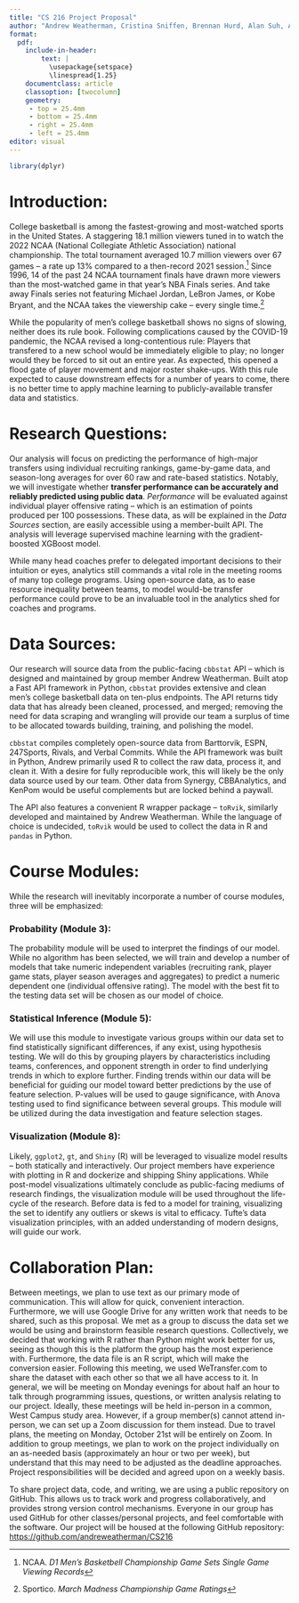 ```yaml
---
title: "CS 216 Project Proposal"
author: "Andrew Weatherman, Cristina Sniffen, Brennan Hurd, Alan Suh, Andrew Gao"
format:
  pdf:
    include-in-header:
        text: |
          \usepackage{setspace}
          \linespread{1.25}
    documentclass: article
    classoption: [twocolumn]
    geometry: 
     - top = 25.4mm
     - bottom = 25.4mm
     - right = 25.4mm
     - left = 25.4mm
editor: visual
---
```


```r
library(dplyr)
```

# Introduction:

College basketball is among the fastest-growing and most-watched sports in the United States. A staggering 18.1 million viewers tuned in to watch the 2022 NCAA (National Collegiate Athletic Association) national championship. The total tournament averaged 10.7 million viewers over 67 games -- a rate up 13% compared to a then-record 2021 session.[^1] Since 1996, 14 of the past 24 NCAA tournament finals have drawn more viewers than the most-watched game in that year's NBA Finals series. And take away Finals series not featuring Michael Jordan, LeBron James, or Kobe Bryant, and the NCAA takes the viewership cake -- every single time.[^2]

[^1]: NCAA. *D1 Men's Basketbell Championship Game Sets Single Game Viewing Records*

[^2]: Sportico. *March Madness Championship Game Ratings*

While the popularity of men's college basketball shows no signs of slowing, neither does its rule book. Following complications caused by the COVID-19 pandemic, the NCAA revised a long-contentious rule: Players that transfered to a new school would be immediately eligible to play; no longer would they be forced to sit out an entire year. As expected, this opened a flood gate of player movement and major roster shake-ups. With this rule expected to cause downstream effects for a number of years to come, there is no better time to apply machine learning to publicly-available transfer data and statistics.

# Research Questions:

Our analysis will focus on predicting the performance of high-major transfers using individual recruiting rankings, game-by-game data, and season-long averages for over 60 raw and rate-based statistics. Notably, we will investigate whether **transfer performance can be accurately and reliably predicted using public data**. *Performance* will be evaluated against individual player offensive rating -- which is an estimation of points produced per 100 possessions. These data, as will be explained in the *Data Sources* section, are easily accessible using a member-built API. The analysis will leverage supervised machine learning with the gradient-boosted XGBoost model.

While many head coaches prefer to delegated important decisions to their intuition or eyes, analytics still commands a vital role in the meeting rooms of many top college programs. Using open-source data, as to ease resource inequality between teams, to model would-be transfer performance could prove to be an invaluable tool in the analytics shed for coaches and programs.

# Data Sources:

Our research will source data from the public-facing `cbbstat` API -- which is designed and maintained by group member Andrew Weatherman. Built atop a Fast API framework in Python, `cbbstat` provides extensive and clean men's college basketball data on ten-plus endpoints. The API returns tidy data that has already been cleaned, processed, and merged; removing the need for data scraping and wrangling will provide our team a surplus of time to be allocated towards building, training, and polishing the model.

`cbbstat` compiles completely open-source data from Barttorvik, ESPN, 247Sports, Rivals, and Verbal Commits. While the API framework was built in Python, Andrew primarily used R to collect the raw data, process it, and clean it. With a desire for fully reproducible work, this will likely be the only data source used by our team. Other data from Synergy, CBBAnalytics, and KenPom would be useful complements but are locked behind a paywall.

The API also features a convenient R wrapper package -- `toRvik`, similarly developed and maintained by Andrew Weatherman. While the language of choice is undecided, `toRvik` would be used to collect the data in R and `pandas` in Python.

# Course Modules:

While the research will inevitably incorporate a number of course modules, three will be emphasized:

### Probability (Module 3):

The probability module will be used to interpret the findings of our model. While no algorithm has been selected, we will train and develop a number of models that take numeric independent variables (recruiting rank, player game stats, player season averages and aggregates) to predict a numeric dependent one (individual offensive rating). The model with the best fit to the testing data set will be chosen as our model of choice.

### **Statistical Inference (Module 5):**

We will use this module to investigate various groups within our data set to find statistically significant differences, if any exist, using hypothesis testing. We will do this by grouping players by characteristics including teams, conferences, and opponent strength in order to find underlying trends in which to explore further. Finding trends within our data will be beneficial for guiding our model toward better predictions by the use of feature selection. P-values will be used to gauge significance, with Anova testing used to find significance between several groups. This module will be utilized during the data investigation and feature selection stages.

### **Visualization (Module 8):**

Likely, `ggplot2`, `gt`, and `Shiny` (R) will be leveraged to visualize model results -- both statically and interactively. Our project members have experience with plotting in R and dockerize and shipping Shiny applications. While post-model visualizations ultimately conclude as public-facing mediums of research findings, the visualization module will be used throughout the life-cycle of the research. Before data is fed to a model for training, visualizing the set to identify any outliers or skews is vital to efficacy. Tufte's data visualization principles, with an added understanding of modern designs, will guide our work.

# Collaboration Plan:

Between meetings, we plan to use text as our primary mode of communication. This will allow for quick, convenient interaction. Furthermore, we will use Google Drive for any written work that needs to be shared, such as this proposal. We met as a group to discuss the data set we would be using and brainstorm feasible research questions. Collectively, we decided that working with R rather than Python might work better for us, seeing as though this is the platform the group has the most experience with. Furthermore, the data file is an R script, which will make the conversion easier. Following this meeting, we used WeTransfer.com to share the dataset with each other so that we all have access to it. In general, we will be meeting on Monday evenings for about half an hour to talk through programming issues, questions, or written analysis relating to our project. Ideally, these meetings will be held in-person in a common, West Campus study area. However, if a group member(s) cannot attend in-person, we can set up a Zoom discussion for them instead. Due to travel plans, the meeting on Monday, October 21st will be entirely on Zoom. In addition to group meetings, we plan to work on the project individually on an as-needed basis (approximately an hour or two per week), but understand that this may need to be adjusted as the deadline approaches. Project responsibilities will be decided and agreed upon on a weekly basis. 

To share project data, code, and writing, we are using a public repository on GitHub. This allows us to track work and progress collaboratively, and provides strong version control mechanisms. Everyone in our group has used GitHub for other classes/personal projects, and feel comfortable with the software. Our project will be housed at the following GitHub repository: [https://github.com/andreweatherman/CS216](https://github.com/andreweatherman/CS216-Final){.uri}

